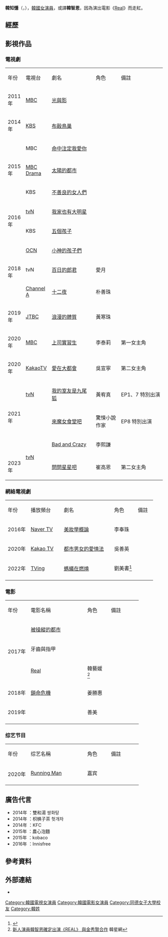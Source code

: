 {{expand|time=2017-01-06T14:18:00+00:00}}
{{noteTA
|G1=KO TV Show
|G2=KO Movie
}}
{{藝人
|姓名 = 韓知懚
|類型 = 女演員
|圖片 = 190808 Han Ji-eun at 'Be Melodramatic' press conference.png
|圖片尺寸 = 
|圖片簡介 = 
|本名 = 
|外文名 = 한지은
|外文 = 
|羅馬拼音 = Han Ji Eun
|暱稱 =
|其他藝名 = 
|國籍 = {{ROK}}
|出生日期 = {{birth_date_and_age|1987|6|3}}
|出生地點 = {{ROK}}[[京畿道|京畿道]][[果川市|果川市]]
|宗教信仰 = 
|語言 = [[韓語|韓語]]
|職業 = [[演員|演員]]
|教育程度 = [[同德女子大學|同德女子大學]] 放送演藝科 學士
|出道作品 = 
|出道日期 = 2006年
|代表作品 = 
|活躍年代 =
|唱片公司 = 
|經紀公司 = Secret Entertainment
|網站 = {{URL|https://cafe.daum.net/hanjieun0603}}
}}
'''韓知懚'''（{{lang-ko|한지은}}，{{bd|1987年|6月3日}}），[[韓國|韓國]][[女演員|女演員]]，或譯'''韓智恩'''，因為演出電影《[[Real_(電影)|Real]]》而走紅。

== 經歷 ==

== 影視作品 ==
=== 電視劇 ===
{|class="wikitable" style="text-align:center"
|-style="background:#33CC99; color:white; font-weight:bold" align="center"
|年份||width="50"|電視台||width="150"|劇名||width="80"|角色||width="150"|備註
|-
|2011年||[[文化廣播_(韓國)|MBC]]||[[光與影|光與影]]||  ||
|-
|2014年||[[韓國放送公社|KBS]]||[[布穀鳥巢|布穀鳥巢]]||  ||
|-
|rowspan=3|2015年||MBC||[[命中注定我愛你_(韓國電視劇)|命中注定我愛你]]||  ||
|-
|[[MBC_Drama|MBC Drama]]||[[太陽的都市|太陽的都市]]||  ||
|-
|KBS||[[不善良的女人們|不善良的女人們]]||  ||
|-
|rowspan=2|2016年||[[tvN|tvN]]|| [[Entourage_(韓國電視劇)|我家也有大明星]]||  ||
|-
|KBS||[[五個孩子|五個孩子]]||  ||
|-
|rowspan=3|2018年||[[OCN_(頻道)|OCN]] ||[[小神的孩子們|小神的孩子們]]||  ||
|-
|tvN||[[百日的郎君|百日的郎君]]||愛月||
|-
|[[Channel_A|Channel A]]||[[十二夜_(韓國電視劇)|十二夜]]||朴善珠||
|-
|2019年||[[JTBC|JTBC]]||[[浪漫的體質|浪漫的體質]]|| 黃寒珠 ||
|-
|2020年||[[文化廣播_(韓國)|MBC]] ||[[上司實習生_(電視劇)|上司實習生]] ||李泰莉|| 第一女主角
|-
|2020年||[[KakaoTV|KakaoTV]] ||[[愛在大都會|愛在大都會]] ||吳宣寧|| 第二女主角
|-
|rowspan=3|2021年||[[tvN|tvN]]||[[我的室友是九尾狐|我的室友是九尾狐]]|| 黃宥真 || EP1、7 特別出演
|-
|{{lk|TVING|티빙}}||[[來魔女食堂吧|來魔女食堂吧]]|| 驚悚小說作家 || EP8 特別出演
|-
|rowspan=2|[[tvN|tvN]]||[[Bad_and_Crazy|Bad and Crazy]]|| 李熙謙 ||
|-
|2023年||[[問問星星吧|問問星星吧]]|| 崔高恩 ||第二女主角
|}

=== 網絡電視劇 ===
{|class="wikitable" style="text-align:center"
|-style="background:#33CC99; color:white; font-weight:bold" align="center"
| 年份 ||width="90"|播放頻台 ||width="145"|劇名 ||width="60"|角色 ||width="40"|備註
|-
| 2016年 || [[Naver_TV|Naver TV]] || [[美妝學概論|美妝學概論]] || 李奉珠 ||
|-
| 2020年 || [[Kakao_TV|Kakao TV]] || [[都市男女的愛情法|都市男女的愛情法]] || 吳善英 ||
|-
| 2022年 ||[[TVING|TVing]] || [[螞蟻在燃燒|螞蟻在燃燒]] || 劉美書<ref>{{Cite web|title=韓智恩&洪宗玄等加盟韓國首部股市主題喜劇《螞蟻在燃燒》，五大主要角色設定公開！|url=https://www.koreastardaily.com/tc/news/139302|access-date=2022-04-16|work=KSD 韓星網|language=zh-Hant}}</ref> ||
|-
|}

=== 電影 ===
{|class="wikitable" style="text-align:center"
|-style="background:#33CC99; color:white; font-weight:bold" align="center"
| 年份 ||width="165"|電影名稱 ||width="60"|角色 ||width="80"|備註
|-
|rowspan=3| 2017年 || [[被操縱的都市|被操縱的都市]] || || 
|-
| 牙齒與指甲 || ||
|-
| [[Real_(電影)|Real]] || 韓藝媛 <ref>[http://www.koreastardaily.com/tc/news/71888 新人演員韓智恩確定出演《REAL》 與金秀賢合作] {{Wayback|url=http://www.koreastardaily.com/tc/news/71888 |date=20161010215031 }} 韓星網</ref> ||
|-
| 2018年 || [[鎖命危機|鎖命危機]] || 姜勝惠 ||
|-
| 2019年 || {{link-ko|鬼神的香氣|귀신의 향기}} || 善美 ||
|-
|}

=== 综艺节目 ===
{|class="wikitable" style="text-align:center"
|-style="background:#33CC99; color:white; font-weight:bold" align="center"
| 年份 ||width="165"|综艺名稱 ||width="60"|角色 ||width="80"|備註
|-
|rowspan=3| 2020年 || [[Running_Man|Running Man]] ||嘉宾 ||
|-
|}

== 廣告代言 ==
* 2014年 ：雙和湯 쌍화탕
* 2014年 ：枳椇子茶 헛개차
* 2014年 ：KFC
* 2015年 ：農心泡麵
* 2015年 ：kobaco
* 2016年 ：Innisfree

== 參考資料 ==
{{reflist}}

== 外部連結 ==
*{{Instagram|hanjieun0603}}
{{HB Entertainment}}

{{DEFAULTSORT: Han Ji Eun}}
[[Category:韓國電視女演員|Category:韓國電視女演員]]
[[Category:韓國電影女演員|Category:韓國電影女演員]]
[[Category:同德女子大學校友|Category:同德女子大學校友]]
[[Category:韓姓|Category:韓姓]]